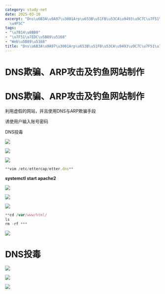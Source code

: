 ```yaml
---
category: study-net
date: 2025-03-10
excerpt: "Dns\u6B3A\u9A97\u3001Arp\u653B\u51FB\u53CA\u9493\u9C7C\u7F51\u7AD9\u5236\
  \u4F5C"
tags:
- "\u7B14\u8BB0"
- "\u7F51\u7EDC\u5B89\u5168"
- "Web\u5B89\u5168"
title: "Dns\u6B3A\u9A97\u3001Arp\u653B\u51FB\u53CA\u9493\u9C7C\u7F51\u7AD9\u5236\u4F5C"
---
```

# DNS欺骗、ARP攻击及钓鱼网站制作 

# DNS欺骗、ARP攻击及钓鱼网站制作

利用虚假的网站，并且使用DNS与ARP欺骗手段

诱使用户输入账号密码

DNS投毒

![](https://raw.githubusercontent.com/yy0691/img-bed/main/Net_Safe_FeiShu/BcwebgMAcof1ysxwe3jclStHnBc.png)

![](https://raw.githubusercontent.com/yy0691/img-bed/main/Net_Safe_FeiShu/Uby9bflVmoYa1oxFHJrcdholn1g.png)

![](https://raw.githubusercontent.com/yy0691/img-bed/main/Net_Safe_FeiShu/D2DVbZIDtoF6ZqxAGb4cbitenfg.png)


```JavaScript
**vim /etc/ettercap/etter.dns**
```

**systemctl start apache2**

![](https://raw.githubusercontent.com/yy0691/img-bed/main/Net_Safe_FeiShu/C2TUbPfSFoEc6ex0ARccBFklnfh.png)

![](https://raw.githubusercontent.com/yy0691/img-bed/main/Net_Safe_FeiShu/X8Sqbvg4yoIZtLxCJSGc70vgnHg.png)

![](https://raw.githubusercontent.com/yy0691/img-bed/main/Net_Safe_FeiShu/I282b4BM3oiXV6xi0t3cALeZnjc.png)


```JavaScript
**cd /var/www/html/
ls
rm -rf ***
```

![](https://raw.githubusercontent.com/yy0691/img-bed/main/Net_Safe_FeiShu/XSVUb7mRHoeRC6xGzhhcJBmInKg.png)

# DNS投毒

![](https://raw.githubusercontent.com/yy0691/img-bed/main/Net_Safe_FeiShu/Qtx6bKm7MoXEigxRwxScVWVdnFf.png)

![](https://raw.githubusercontent.com/yy0691/img-bed/main/Net_Safe_FeiShu/ELoubLMU9ofVmhx6uoKceb6Dnld.png)

![](https://raw.githubusercontent.com/yy0691/img-bed/main/Net_Safe_FeiShu/TcpSbXKVQomdxexvYbIcLZZBnBc.png)

